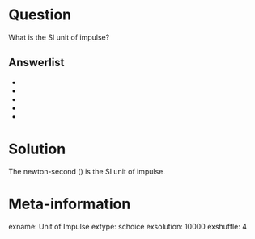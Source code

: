 Question
========
What is the SI unit of impulse?

Answerlist
----------
* \unit{\N.\s}
* \unit{\kg.\m \per \s}
* \unit{\kg.\m \per \s^2}
* \unit{\N.\m}
* \unit{\J.\s}

Solution
========
The newton-second (\unit{\N.\s}) is the SI unit of impulse.

Meta-information
================
exname: Unit of Impulse
extype: schoice
exsolution: 10000
exshuffle: 4

